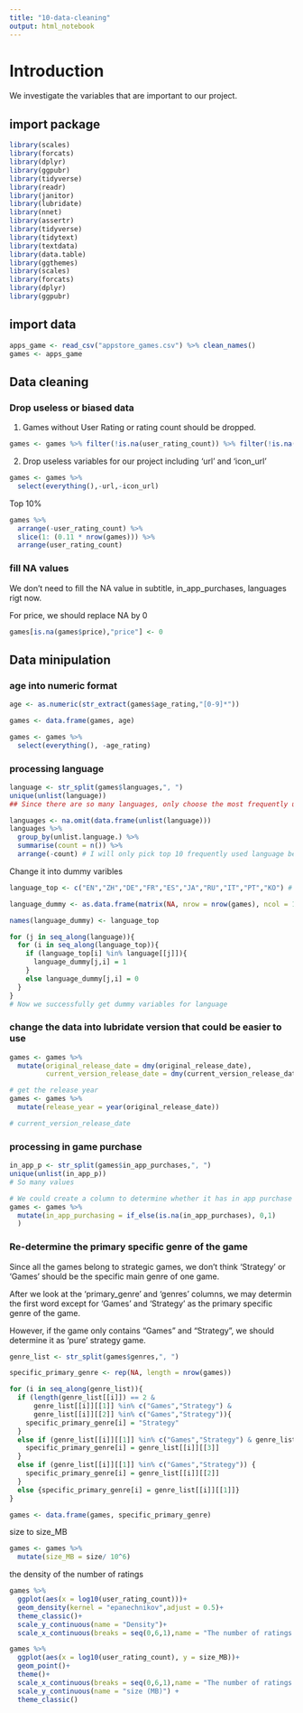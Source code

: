 ```yaml
---
title: "10-data-cleaning"
output: html_notebook
---
```

# Introduction
We investigate the variables that are important to our project.

## import package
```r
library(scales)
library(forcats)
library(dplyr)
library(ggpubr)
library(tidyverse)
library(readr)
library(janitor)
library(lubridate)
library(nnet)
library(assertr)
library(tidyverse)
library(tidytext)
library(textdata)
library(data.table)
library(ggthemes)
library(scales)
library(forcats)
library(dplyr)
library(ggpubr)
```

## import data
```r
apps_game <- read_csv("appstore_games.csv") %>% clean_names()
games <- apps_game
```

## Data cleaning


### Drop useless or biased data

1. Games without User Rating or rating count should be dropped.
```r
games <- games %>% filter(!is.na(user_rating_count)) %>% filter(!is.na(average_user_rating))
```

2. Drop useless variables for our project including 'url' and 'icon_url'
```r
games <- games %>% 
  select(everything(),-url,-icon_url)
```


Top 10% 

```r
games %>% 
  arrange(-user_rating_count) %>% 
  slice(1: (0.11 * nrow(games))) %>% 
  arrange(user_rating_count)
```




### fill NA values
We don't need to fill the NA value in subtitle, in_app_purchases, languages rigt now.

For price, we should replace NA by 0
```r
games[is.na(games$price),"price"] <- 0
```


## Data minipulation

### age into numeric format
```r
age <- as.numeric(str_extract(games$age_rating,"[0-9]*"))

games <- data.frame(games, age)

games <- games %>% 
  select(everything(), -age_rating)

```

### processing language
```r
language <- str_split(games$languages,", ")
unique(unlist(language))
## Since there are so many languages, only choose the most frequently used language as dummy variables

languages <- na.omit(data.frame(unlist(language)))
languages %>% 
  group_by(unlist.language.) %>% 
  summarise(count = n()) %>%
  arrange(-count) # I will only pick top 10 frequently used language because there is a sharp decrease after top 10
```

Change it into dummy varibles 
```r
language_top <- c("EN","ZH","DE","FR","ES","JA","RU","IT","PT","KO") # create language list

language_dummy <- as.data.frame(matrix(NA, nrow = nrow(games), ncol = 10))

names(language_dummy) <- language_top

for (j in seq_along(language)){
  for (i in seq_along(language_top)){
    if (language_top[i] %in% language[[j]]){
      language_dummy[j,i] = 1
    }
    else language_dummy[j,i] = 0
  }
}
# Now we successfully get dummy variables for language
```

### change the data into lubridate version that could be easier to use
```r
games <- games %>% 
  mutate(original_release_date = dmy(original_release_date),
         current_version_release_date = dmy(current_version_release_date))

# get the release year
games <- games %>% 
  mutate(release_year = year(original_release_date))

# current_version_release_date

```

### processing in game purchase
```r
in_app_p <- str_split(games$in_app_purchases,", ")
unique(unlist(in_app_p))
# So many values

# We could create a column to determine whether it has in app purchase or not
games <- games %>% 
  mutate(in_app_purchasing = if_else(is.na(in_app_purchases), 0,1)
  )
```

### Re-determine the primary specific genre of the game

Since all the games belong to strategic games, we don't think 'Strategy' or 'Games ' should be the specific main genre of one game. 

After we look at the 'primary_genre' and 'genres' columns, we may determin the first word except for 'Games' and 'Strategy' as the primary specific genre of the game.

However, if the game only contains "Games" and "Strategy", we should determine it as 'pure' strategy game.

```r
genre_list <- str_split(games$genres,", ")

specific_primary_genre <- rep(NA, length = nrow(games))

for (i in seq_along(genre_list)){
  if (length(genre_list[[i]]) == 2 & 
      genre_list[[i]][[1]] %in% c("Games","Strategy") & 
      genre_list[[i]][[2]] %in% c("Games","Strategy")){
    specific_primary_genre[i] = "Strategy"
  }
  else if (genre_list[[i]][[1]] %in% c("Games","Strategy") & genre_list[[i]][[2]] %in% c("Games","Strategy")){
    specific_primary_genre[i] = genre_list[[i]][[3]]
  }
  else if (genre_list[[i]][[1]] %in% c("Games","Strategy")) {
    specific_primary_genre[i] = genre_list[[i]][[2]]
  }
  else {specific_primary_genre[i] = genre_list[[i]][[1]]}
}

games <- data.frame(games, specific_primary_genre)
```

size to size_MB

```r
games <- games %>%
  mutate(size_MB = size/ 10^6)
```




the density of the number of ratings

```r
games %>% 
  ggplot(aes(x = log10(user_rating_count)))+
  geom_density(kernel = "epanechnikov",adjust = 0.5)+
  theme_classic()+
  scale_y_continuous(name = "Density")+
  scale_x_continuous(breaks = seq(0,6,1),name = "The number of ratings (in log10 scales)")

```

```r
games %>% 
  ggplot(aes(x = log10(user_rating_count), y = size_MB))+
  geom_point()+
  theme()+
  scale_x_continuous(breaks = seq(0,6,1),name = "The number of ratings (in log10 scales)")+
  scale_y_continuous(name = "size (MB)") +
  theme_classic()
```


